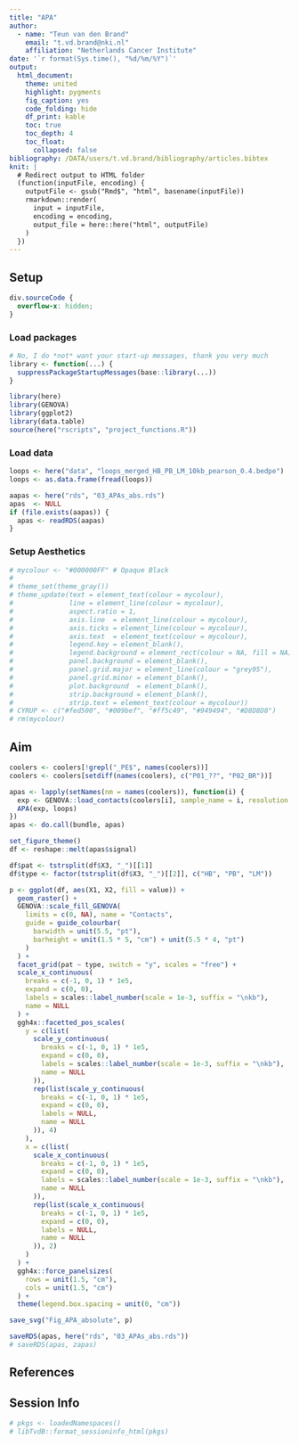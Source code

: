 ```yaml
---
title: "APA"
author: 
  - name: "Teun van den Brand"
    email: "t.vd.brand@nki.nl"
    affiliation: "Netherlands Cancer Institute"
date: '`r format(Sys.time(), "%d/%m/%Y")`'
output: 
  html_document:
    theme: united
    highlight: pygments
    fig_caption: yes
    code_folding: hide
    df_print: kable
    toc: true
    toc_depth: 4
    toc_float:
      collapsed: false
bibliography: /DATA/users/t.vd.brand/bibliography/articles.bibtex
knit: |
  # Redirect output to HTML folder
  (function(inputFile, encoding) {
    outputFile <- gsub("Rmd$", "html", basename(inputFile))
    rmarkdown::render(
      input = inputFile,
      encoding = encoding,
      output_file = here::here("html", outputFile)
    )
  })
---
```


## Setup {.tabset}

<!-- little HTML script to do indentation of the table of contents -->
<script>
    $(document).ready(function() {
      $items = $('div#TOC li');
      $items.each(function(idx) {
        num_ul = $(this).parentsUntil('#TOC').length;
        $(this).css({'text-indent': num_ul * 10, 'padding-left': 0});
      });

    });
</script>

```css
div.sourceCode {
  overflow-x: hidden;
}
```

### Load packages

```r
# No, I do *not* want your start-up messages, thank you very much
library <- function(...) {
  suppressPackageStartupMessages(base::library(...))
}
```


```r
library(here)
library(GENOVA)
library(ggplot2)
library(data.table)
source(here("rscripts", "project_functions.R"))
```

### Load data

```r
loops <- here("data", "loops_merged_HB_PB_LM_10kb_pearson_0.4.bedpe")
loops <- as.data.frame(fread(loops))

aapas <- here("rds", "03_APAs_abs.rds")
apas  <- NULL
if (file.exists(aapas)) {
  apas <- readRDS(aapas)
}
```

### Setup Aesthetics

```r
# mycolour <- "#000000FF" # Opaque Black
# 
# theme_set(theme_gray())
# theme_update(text = element_text(colour = mycolour),
#              line = element_line(colour = mycolour),
#              aspect.ratio = 1,
#              axis.line  = element_line(colour = mycolour),
#              axis.ticks = element_line(colour = mycolour),
#              axis.text  = element_text(colour = mycolour),
#              legend.key = element_blank(),
#              legend.background = element_rect(colour = NA, fill = NA),
#              panel.background = element_blank(),
#              panel.grid.major = element_line(colour = "grey95"),
#              panel.grid.minor = element_blank(),
#              plot.background  = element_blank(),
#              strip.background = element_blank(),
#              strip.text = element_text(colour = mycolour))
# CYRUP <- c("#fed500", "#009bef", "#ff5c49", "#949494", "#D8D8D8")
# rm(mycolour)
```

## Aim

```r
coolers <- coolers[!grepl("_PE$", names(coolers))]
coolers <- coolers[setdiff(names(coolers), c("P01_??", "P02_BR"))]
```

```r
apas <- lapply(setNames(nm = names(coolers)), function(i) {
  exp <- GENOVA::load_contacts(coolers[i], sample_name = i, resolution = 10e3, z_norm = FALSE)
  APA(exp, loops)
})
apas <- do.call(bundle, apas)
```


```r
set_figure_theme()
df <- reshape::melt(apas$signal)

df$pat <- tstrsplit(df$X3, "_")[[1]]
df$type <- factor(tstrsplit(df$X3, "_")[[2]], c("HB", "PB", "LM"))

p <- ggplot(df, aes(X1, X2, fill = value)) +
  geom_raster() +
  GENOVA::scale_fill_GENOVA(
    limits = c(0, NA), name = "Contacts",
    guide = guide_colourbar(
      barwidth = unit(5.5, "pt"),
      barheight = unit(1.5 * 5, "cm") + unit(5.5 * 4, "pt")
    )
  ) +
  facet_grid(pat ~ type, switch = "y", scales = "free") +
  scale_x_continuous(
    breaks = c(-1, 0, 1) * 1e5,
    expand = c(0, 0),
    labels = scales::label_number(scale = 1e-3, suffix = "\nkb"),
    name = NULL
  ) +
  ggh4x::facetted_pos_scales(
    y = c(list(
      scale_y_continuous(
        breaks = c(-1, 0, 1) * 1e5,
        expand = c(0, 0),
        labels = scales::label_number(scale = 1e-3, suffix = "\nkb"),
        name = NULL
      )),
      rep(list(scale_y_continuous(
        breaks = c(-1, 0, 1) * 1e5,
        expand = c(0, 0),
        labels = NULL,
        name = NULL
      )), 4)
    ),
    x = c(list(
      scale_x_continuous(
        breaks = c(-1, 0, 1) * 1e5,
        expand = c(0, 0),
        labels = scales::label_number(scale = 1e-3, suffix = "\nkb"),
        name = NULL
      )),
      rep(list(scale_x_continuous(
        breaks = c(-1, 0, 1) * 1e5,
        expand = c(0, 0),
        labels = NULL,
        name = NULL
      )), 2)
    )
  ) +
  ggh4x::force_panelsizes(
    rows = unit(1.5, "cm"),
    cols = unit(1.5, "cm")
  ) +
  theme(legend.box.spacing = unit(0, "cm"))

save_svg("Fig_APA_absolute", p)
```


```r
saveRDS(apas, here("rds", "03_APAs_abs.rds"))
# saveRDS(apas, zapas)
```


## References

<div id="refs"></div>

## Session Info

```r
# pkgs <- loadedNamespaces()
# libTvdB::format_sessioninfo_html(pkgs)
```
